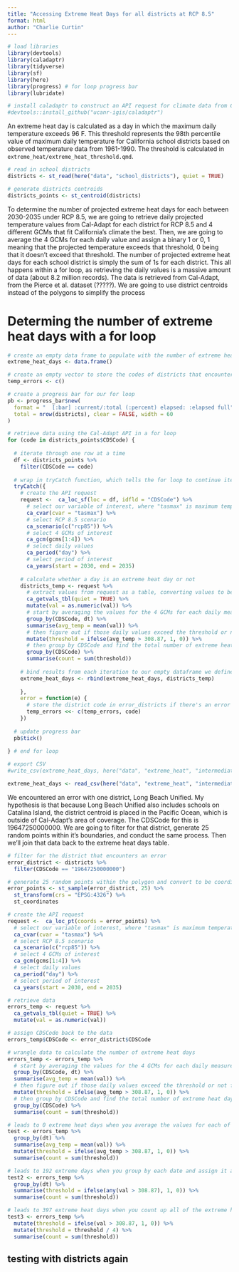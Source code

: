 ```yaml
---
title: "Accessing Extreme Heat Days for all districts at RCP 8.5"
format: html
author: "Charlie Curtin"
---
```


```r
# load libraries
library(devtools)
library(caladaptr)
library(tidyverse)
library(sf)
library(here)
library(progress) # for loop progress bar
library(lubridate)

# install caladaptr to construct an API request for climate data from Cal-Adapt
#devtools::install_github("ucanr-igis/caladaptr")
```

An extreme heat day is calculated as a day in which the maximum daily temperature exceeds 96 F. This threshold represents the 98th percentile value of maximum daily temperature for California school districts based on observed temperature data from 1961-1990. The threshold is calculated in `extreme_heat/extreme_heat_threshold.qmd`.

```r
# read in school districts
districts <- st_read(here("data", "school_districts"), quiet = TRUE)

# generate districts centroids
districts_points <- st_centroid(districts)
```

To determine the number of projected extreme heat days for each between 2030-2035 under RCP 8.5, we are going to retrieve daily projected temperature values from Cal-Adapt for each district for RCP 8.5 and 4 different GCMs that fit California's climate the best. Then, we are going to average the 4 GCMs for each daily value and assign a binary 1 or 0, 1 meaning that the projected temperature exceeds that threshold, 0 being that it doesn't exceed that threshold. The number of projected extreme heat days for each school district is simply the sum of 1s for each district. This all happens within a for loop, as retrieving the daily values is a massive amount of data (about 8.2 million records). The data is retrieved from Cal-Adapt, from the Pierce et al. dataset (?????). We are going to use district centroids instead of the polygons to simplify the process

# Determing the number of extreme heat days with a for loop

```r
# create an empty data frame to populate with the number of extreme heat days
extreme_heat_days <- data.frame()

# create an empty vector to store the codes of districts that encounter an error with the for loop
temp_errors <- c()

# create a progress bar for our for loop
pb <- progress_bar$new(
  format = "  [:bar] :current/:total (:percent) elapsed: :elapsed full",
  total = nrow(districts), clear = FALSE, width = 60
)

# retrieve data using the Cal-Adapt API in a for loop
for (code in districts_points$CDSCode) {
   
  # iterate through one row at a time
  df <- districts_points %>% 
    filter(CDSCode == code)
  
  # wrap in tryCatch function, which tells the for loop to continue iterating if it encounters an error
  tryCatch({
    # create the API request
    request <-  ca_loc_sf(loc = df, idfld = "CDSCode") %>% 
      # select our variable of interest, where "tasmax" is maximum temperature
      ca_cvar(cvar = "tasmax") %>% 
      # select RCP 8.5 scenario
      ca_scenario(c("rcp85")) %>% 
      # select 4 GCMs of interest
      ca_gcm(gcms[1:4]) %>% 
      # select daily values
      ca_period("day") %>% 
      # select period of interest
      ca_years(start = 2030, end = 2035)
    
    # calculate whether a day is an extreme heat day or not
    districts_temp <- request %>% 
      # extract values from request as a table, converting values to be numeric
      ca_getvals_tbl(quiet = TRUE) %>% 
      mutate(val = as.numeric(val)) %>% 
      # start by averaging the values for the 4 GCMs for each daily measurement for each district
      group_by(CDSCode, dt) %>% 
      summarise(avg_temp = mean(val)) %>% 
      # then figure out if those daily values exceed the threshold or not for extreme heat (projected temperatures are given in Kelvin) by assigning a 1 or 0
      mutate(threshold = ifelse(avg_temp > 308.87, 1, 0)) %>% 
      # then group by CDSCode and find the total number of extreme heat days for the whole period for each district
      group_by(CDSCode) %>%
      summarise(count = sum(threshold))
    
    # bind results from each iteration to our empty dataframe we defined outside of the for loop
    extreme_heat_days <- rbind(extreme_heat_days, districts_temp)
    
    },
    error = function(e) {
      # store the district code in error_districts if there's an error
      temp_errors <<- c(temp_errors, code)
    })
  
  # update progress bar
  pb$tick()
  
} # end for loop

# export CSV
#write_csv(extreme_heat_days, here("data", "extreme_heat", "intermediate", "extreme_heat_85_2030_2035_TEMP.csv"))

extreme_heat_days <- read_csv(here("data", "extreme_heat", "intermediate", "extreme_heat_85_2030_2035_TEMP.csv"))
```

We encountered an error with one district, Long Beach Unified. My hypothesis is that because Long Beach Unified also includes schools on Catalina Island, the district centroid is placed in the Pacific Ocean, which is outside of Cal-Adapt's area of coverage. The CDSCode for this is 19647250000000. We are going to filter for that district, generate 25 random points within it's boundaries, and conduct the same process. Then we'll join that data back to the extreme heat days table.

```r
# filter for the district that encounters an error
error_district <- districts %>% 
  filter(CDSCode == "19647250000000")

# generate 25 random points within the polygon and convert to be coordinates
error_points <- st_sample(error_district, 25) %>% 
  st_transform(crs = "EPSG:4326") %>% 
  st_coordinates

# create the API request
request <-  ca_loc_pt(coords = error_points) %>% 
  # select our variable of interest, where "tasmax" is maximum temperature
  ca_cvar(cvar = "tasmax") %>% 
  # select RCP 8.5 scenario
  ca_scenario(c("rcp85")) %>% 
  # select 4 GCMs of interest
  ca_gcm(gcms[1:4]) %>% 
  # select daily values
  ca_period("day") %>% 
  # select period of interest
  ca_years(start = 2030, end = 2035)

# retrieve data
errors_temp <- request %>% 
  ca_getvals_tbl(quiet = TRUE) %>% 
  mutate(val = as.numeric(val))

# assign CDSCode back to the data
errors_temp$CDSCode <- error_district$CDSCode

# wrangle data to calculate the number of extreme heat days
errors_temp <- errors_temp %>% 
  # start by averaging the values for the 4 GCMs for each daily measurement for each district
  group_by(CDSCode, dt) %>% 
  summarise(avg_temp = mean(val)) %>% 
  # then figure out if those daily values exceed the threshold or not for extreme heat (projected temperatures are given in Kelvin) by assigning a 1 or 0
  mutate(threshold = ifelse(avg_temp > 308.87, 1, 0)) %>% 
  # then group by CDSCode and find the total number of extreme heat days for the whole period for each district
  group_by(CDSCode) %>%
  summarise(count = sum(threshold))
```

```r
# leads to 0 extreme heat days when you average the values for each of the 4 GCMs
test <- errors_temp %>% 
  group_by(dt) %>% 
  summarise(avg_temp = mean(val)) %>% 
  mutate(threshold = ifelse(avg_temp > 308.87, 1, 0)) %>% 
  summarise(count = sum(threshold))

# leads to 192 extreme days when you group by each date and assign it a 1 if any of the temp records from any of the GCMs is above the threshold
test2 <- errors_temp %>% 
  group_by(dt) %>%
  summarise(threshold = ifelse(any(val > 308.87), 1, 0)) %>% 
  summarise(count = sum(threshold))

# leads to 397 extreme heat days when you count up all of the extreme heat days under each GCM and divide by 4 (original method)
test3 <- errors_temp %>% 
  mutate(threshold = ifelse(val > 308.87, 1, 0)) %>% 
  mutate(threshold = threshold / 4) %>%
  summarise(count = sum(threshold))
```

## testing with districts again

```r

```

